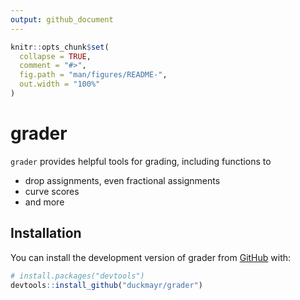 ```yaml
---
output: github_document
---
```


<!-- README.md is generated from README.Rmd. Please edit that file -->

```r
knitr::opts_chunk$set(
  collapse = TRUE,
  comment = "#>",
  fig.path = "man/figures/README-",
  out.width = "100%"
)
```

# grader

<!-- badges: start -->
<!-- badges: end -->

`grader` provides helpful tools for grading, including functions to

- drop assignments, even fractional assignments
- curve scores
- and more

## Installation

You can install the development version of grader from [GitHub](https://github.com/) with:

``` r
# install.packages("devtools")
devtools::install_github("duckmayr/grader")
```
